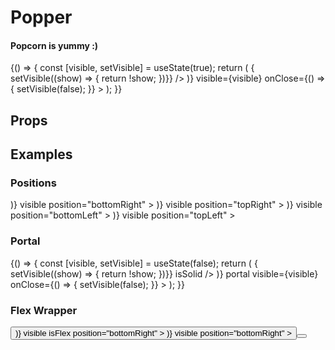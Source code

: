 
<Meta title="Utilities|Popper" component={Popper} />

# Popper

#### Popcorn is yummy :)

<Preview withToolbar>
  <Story name="Standard" decorators={[Container, Padding, DisplayGrid]}>
    {() => {
        const [visible, setVisible] = useState(true);
        return (
          <Popper
            id="popper-standard"
            anchor={(
              <Button
                label="Pop"
                isSolid
                onClick={() => { setVisible((show) => { return !show; })}}
              />
            )}
            visible={visible}
            onClose={() => { setVisible(false); }}
          >
            <Grid>
              <Card
                title="Corn"
                description="Live the California dream at this modern paradise right on the beach in Malibu."
              />
            </Grid>
        </Popper>
        );
      }}
  </Story>
</Preview>

## Props

<Props of={Popper} />

## Examples

### Positions

<Preview>
  <Story name="Position" decorators={[CenterDecorator, Container, Padding]}>
    <Grid columns="4">
      <Popper
        id="popper-position-bottomRight"
        anchor={(
          <Button
            label="Bottom Right"
            isSolid
          />
        )}
        visible
        position="bottomRight"
      >
        <Grid>
          <Card
            title="Corn"
            description="Live the California dream at this modern paradise right on the beach in Malibu."
          />
        </Grid>
      </Popper>
      <Popper
        id="popper-position-topRight"
        anchor={(
          <Button
            label="Top Right"
            isSolid
          />
        )}
        visible
        position="topRight"
     >
        <Grid>
          <Card
            title="Corn"
            description="Live the California dream at this modern paradise right on the beach in Malibu."
          />
        </Grid>
      </Popper>
      <Popper
        id="popper-position-bottomLeft"
        anchor={(
          <Button
            label="Bottom Left"
            isSolid
          />
        )}
        visible
        position="bottomLeft"
      >
        <Grid>
          <Card
            title="Corn"
            description="Live the California dream at this modern paradise right on the beach in Malibu."
          />
        </Grid>
      </Popper>
      <Popper
        id="popper-position-topLeft"
        anchor={(
          <Button
            label="Top Left"
            isSolid
          />
        )}
        visible
        position="topLeft"
      >
       <Grid>
          <Card
            title="Corn"
            description="Live the California dream at this modern paradise right on the beach in Malibu."
          />
        </Grid>
      </Popper>
    </Grid>
  </Story>
</Preview>

### Portal

<Preview>
  <Story name="Portal" decorators={[Padding, DisplayGrid]}>
    {() => {
        const [visible, setVisible] = useState(false);
        return (
          <Popper
            id="popper-portal"
            anchor={(
              <Button
                label="Portal Popper"
                onClick={() => { setVisible((show) => { return !show; })}}
                isSolid
              />
            )}
            portal
            visible={visible}
            onClose={() => { setVisible(false); }}
          >
            <Grid>
              <Card
                title="Corn"
                description="Live the California dream at this modern paradise right on the beach in Malibu."
              />
            </Grid>
        </Popper>
        );
      }}
  </Story>
</Preview>

### Flex Wrapper

<Preview>
  <Story name="Flex" decorators={[CenterDecorator, Container, Padding]}>
    <ButtonGroup columns={4}>
      <Button label="Normal Button" />
      <Popper
        id="popper-position-bottomRight"
        anchor={(
          <Button
            label="Flex Popper"
            isSolid
          />
        )}
        visible
        isFlex
        position="bottomRight"
      >
        <Grid>
          <Card
            title="Corn"
            description="Live the California dream at this modern paradise right on the beach in Malibu."
          />
        </Grid>
      </Popper>
      <Popper
        id="popper-position-bottomRight"
        anchor={(
          <Button
            label="Normal Popper"
          />
        )}
        visible
        position="bottomRight"
      >
        <Grid>
          <Card
            title="Corn"
            description="Live the California dream at this modern paradise right on the beach in Malibu."
          />
        </Grid>
      </Popper>
      <Button label="Normal Button" />
    </ButtonGroup>
  </Story>
</Preview>
